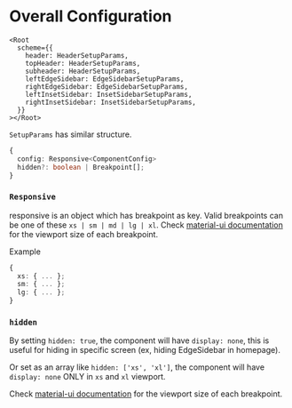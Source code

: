 
<Meta title="Layout v5/Configuration/Overall" />

<style>{`
  .sbdocs-content {
    max-width: 720px;
  }
`}</style>

# Overall Configuration

```tsx
<Root
  scheme={{
    header: HeaderSetupParams,
    topHeader: HeaderSetupParams,
    subheader: HeaderSetupParams,
    leftEdgeSidebar: EdgeSidebarSetupParams,
    rightEdgeSidebar: EdgeSidebarSetupParams,
    leftInsetSidebar: InsetSidebarSetupParams,
    rightInsetSidebar: InsetSidebarSetupParams,
  }}
></Root>
```

`SetupParams` has similar structure.

```ts
{
  config: Responsive<ComponentConfig>
  hidden?: boolean | Breakpoint[];
}
```

### `Responsive`

responsive is an object which has breakpoint as key. Valid breakpoints can be one of these `xs | sm | md | lg | xl`. Check [material-ui documentation](https://material-ui.com/customization/breakpoints/#breakpoints) for the viewport size of each breakpoint.

Example

```ts
{
  xs: { ... };
  sm: { ... };
  lg: { ... };
}
```

### `hidden`

By setting `hidden: true`, the component will have `display: none`, this is useful for hiding in specific screen (ex, hiding EdgeSidebar in homepage).

Or set as an array like `hidden: ['xs', 'xl']`, the component will have `display: none` ONLY in `xs` and `xl` viewport.

Check [material-ui documentation](https://material-ui.com/customization/breakpoints/#breakpoints) for the viewport size of each breakpoint.
